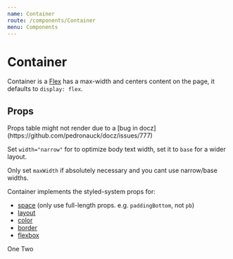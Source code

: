 ```yaml
---
name: Container
route: /components/Container
menu: Components
---
```



# Container

Container is a [Flex](/components/Flex) has a max-width and centers content on the page, it defaults to `display: flex`.

## Props

<Props of={Container} />
Props table might not render due to a [bug in docz](https://github.com/pedronauck/docz/issues/777)

Set `width="narrow"` for to optimize body text width, set it to `base` for a wider layout.

Only set `maxWidth` if absolutely necessary and you cant use narrow/base widths.

Container implements the styled-system props for:

- [space](https://styled-system.com/api#space) (only use full-length props. e.g. `paddingBottom`, not `pb`)
- [layout](https://styled-system.com/api#layout)
- [color](https://styled-system.com/api#color)
- [border](https://styled-system.com/api#border)
- [flexbox](https://styled-system.com/api#flex)

<Playground>
  <Container bg="neutral.light" padding="large">
    <Card margin="base">One</Card>
    <Card margin="base">Two</Card>
  </Container>
</Playground>
